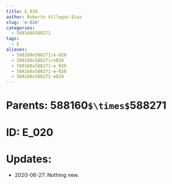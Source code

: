 ```yaml
---
title: E_020
author: Roberto Villegas-Diaz
slug: 'e-020'
categories:
  - 588160X588271
tags:
  - E
aliases:
  - 588160x588271/e-020
  - 588160x588271/e020
  - 588160x588271-e_020
  - 588160x588271-e-020
  - 588160x588271-e020
---
```


# **Parents**: 588160`$\times$`588271
# **ID**: E_020
# **Updates**: 
 - 2020-06-27: Nothing new.
